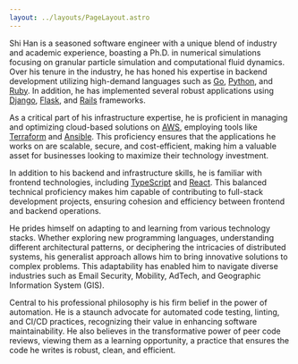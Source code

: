 ```yaml
---
layout: ../layouts/PageLayout.astro
---
```


Shi Han is a seasoned software engineer with a unique blend of industry and academic experience, boasting a Ph.D. in numerical simulations focusing on granular particle simulation and computational fluid dynamics. Over his tenure in the industry, he has honed his expertise in backend development utilizing high-demand languages such as [Go](https://go.dev/), [Python](https://www.python.org/), and [Ruby](https://www.ruby-lang.org/en/). In addition, he has implemented several robust applications using [Django](https://www.djangoproject.com/), [Flask](https://flask.palletsprojects.com/en/2.3.x/), and [Rails](https://rubyonrails.org/) frameworks.

As a critical part of his infrastructure expertise, he is proficient in managing and optimizing cloud-based solutions on [AWS](https://aws.amazon.com/), employing tools like [Terraform](https://www.terraform.io/) and [Ansible](https://www.ansible.com/). This proficiency ensures that the applications he works on are scalable, secure, and cost-efficient, making him a valuable asset for businesses looking to maximize their technology investment.

In addition to his backend and infrastructure skills, he is familiar with frontend technologies, including [TypeScript](https://www.typescriptlang.org/) and [React](https://react.dev/). This balanced technical proficiency makes him capable of contributing to full-stack development projects, ensuring cohesion and efficiency between frontend and backend operations.

He prides himself on adapting to and learning from various technology stacks. Whether exploring new programming languages, understanding different architectural patterns, or deciphering the intricacies of distributed systems, his generalist approach allows him to bring innovative solutions to complex problems. This adaptability has enabled him to navigate diverse industries such as Email Security, Mobility, AdTech, and Geographic Information System (GIS).

Central to his professional philosophy is his firm belief in the power of automation. He is a staunch advocate for automated code testing, linting, and CI/CD practices, recognizing their value in enhancing software maintainability. He also believes in the transformative power of peer code reviews, viewing them as a learning opportunity, a practice that ensures the code he writes is robust, clean, and efficient.

